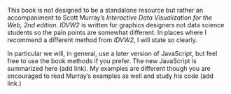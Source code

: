 This book is not designed to be a standalone resource but rather an accompaniment to Scott Murray’s *Interactive Data Visualization for the Web, 2nd edition*. *IDVW2* is written for graphics designers not data science students so the pain points are somewhat different. In places where I recommend a different method from *IDVW2*, I will state so clearly.

In particular we will, in general, use a later version of JavaScript, but feel free to use the book methods if you prefer. The new JavaScript is summarized here (add link). My examples are different though you are encouraged to read Murray’s examples as well and study his code (add link.)

